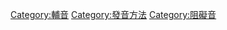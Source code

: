 {{NoteTA
|1=腭
}}
{{Portal|語言學}}
{{Commonscat|Affricates}}
{{Catmain}}

[[Category:輔音|Category:輔音]]
[[Category:發音方法|Category:發音方法]]
[[Category:阻礙音|Category:阻礙音]]